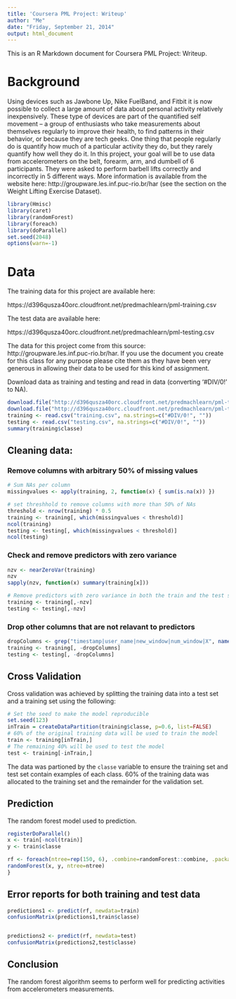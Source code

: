```yaml
---
title: 'Coursera PML Project: Writeup'
author: "Me"
date: "Friday, September 21, 2014"
output: html_document
---
```


This is an R Markdown document for Coursera PML Project: Writeup. 

# Background

Using devices such as Jawbone Up, Nike FuelBand, and Fitbit it is now possible to collect a large amount of data about personal activity relatively inexpensively. These type of devices are part of the quantified self movement – a group of enthusiasts who take measurements about themselves regularly to improve their health, to find patterns in their behavior, or because they are tech geeks. One thing that people regularly do is quantify how much of a particular activity they do, but they rarely quantify how well they do it. In this project, your goal will be to use data from accelerometers on the belt, forearm, arm, and dumbell of 6 participants. They were asked to perform barbell lifts correctly and incorrectly in 5 different ways. More information is available from the website here: http://groupware.les.inf.puc-rio.br/har (see the section on the Weight Lifting Exercise Dataset). 

```r
library(Hmisc)
library(caret)
library(randomForest)
library(foreach)
library(doParallel)
set.seed(2048)
options(warn=-1)
```

# Data 

The training data for this project are available here: 

https://d396qusza40orc.cloudfront.net/predmachlearn/pml-training.csv

The test data are available here: 

https://d396qusza40orc.cloudfront.net/predmachlearn/pml-testing.csv

The data for this project come from this source: http://groupware.les.inf.puc-rio.br/har. If you use the document you create for this class for any purpose please cite them as they have been very generous in allowing their data to be used for this kind of assignment. 

Download data as training and testing and read in data (converting '#DIV/0!' to NA).

```r
download.file("http://d396qusza40orc.cloudfront.net/predmachlearn/pml-training.csv", "training.csv")
download.file("http://d396qusza40orc.cloudfront.net/predmachlearn/pml-testing.csv", "testing.csv")
training <- read.csv("training.csv", na.strings=c("#DIV/0!", ""))
testing <- read.csv("testing.csv", na.strings=c("#DIV/0!", ""))
summary(training$classe)
```

## Cleaning data:

### Remove columns with arbitrary 50% of missing values

```r
# Sum NAs per column
missingvalues <- apply(training, 2, function(x) { sum(is.na(x)) })

# set threshhold to remove columns with more than 50% of NAs
threshold <- nrow(training) * 0.5
training <- training[, which(missingvalues < threshold)]
ncol(training)
testing <- testing[, which(missingvalues < threshold)]
ncol(testing)
```

### Check and remove predictors with zero variance

```r
nzv <- nearZeroVar(training)
nzv
sapply(nzv, function(x) summary(training[x]))

# Remove predictors with zero variance in both the train and the test sets
training <- training[,-nzv]
testing <- testing[,-nzv]
```

### Drop other columns that are not relavant to predictors
```r
dropColumns <- grep("timestamp|user_name|new_window|num_window|X", names(training))
training <- training[, -dropColumns]
testing <- testing[, -dropColumns]
```

## Cross Validation

Cross validation was achieved by splitting the training data into a test set and a training set using the following:

```r
# Set the seed to make the model reproducible
set.seed(123)
inTrain = createDataPartition(training$classe, p=0.6, list=FALSE)
# 60% of the original training data will be used to train the model
train <- training[inTrain,]
# The remaining 40% will be used to test the model
test <- training[-inTrain,]
```

The data was partioned by the `classe` variable to ensure the training set and test set contain examples of each class. 60% of the training data was allocated to the training set and the remainder for the validation set.

## Prediction

The random forest model used to prediction.

```r
registerDoParallel()
x <- train[-ncol(train)]
y <- train$classe

rf <- foreach(ntree=rep(150, 6), .combine=randomForest::combine, .packages='randomForest') %dopar% {
randomForest(x, y, ntree=ntree) 
}
```

## Error reports for both training and test data

```r
predictions1 <- predict(rf, newdata=train)
confusionMatrix(predictions1,train$classe)


predictions2 <- predict(rf, newdata=test)
confusionMatrix(predictions2,test$classe)

```

## Conclusion
The random forest algorithm seems to perform well for predicting activities from accelerometers measurements.
